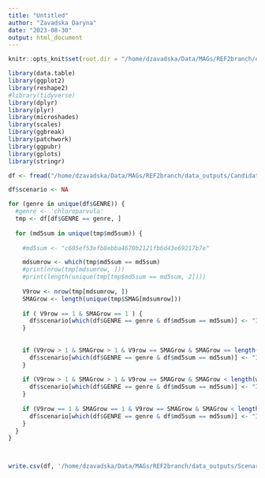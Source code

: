 ```yaml
---
title: "Untitled"
author: "Zavadska Daryna"
date: "2023-08-30"
output: html_document
---
```

```r
knitr::opts_knit$set(root.dir = "/home/dzavadska/Data/MAGs/REF2branch/data_outputs/")
```

```r
library(data.table)
library(ggplot2)
library(reshape2)
#library(tidyverse)
library(dplyr)
library(plyr)
library(microshades)
library(scales)
library(ggbreak) 
library(patchwork)
library(ggpubr)
library(gplots)
library(stringr)
```

```r

df <- fread("/home/dzavadska/Data/MAGs/REF2branch/data_outputs/Candidate_pairs-for_R_script_scatterplot_corrected_Pairs_automated.csv")

```

```r
df$scenario <- NA

for (genre in unique(df$GENRE)) {
  #genre <- 'chloroparvula'
  tmp <- df[df$GENRE == genre, ]
  
  for (md5sum in unique(tmp$md5sum)) {
    
    #md5sum <- "c605ef53efb8ebba4670b2121fb6d43e69217b7e"

    mdsumrow <- which(tmp$md5sum == md5sum)
    #print(nrow(tmp[mdsumrow, ]))
    #print(length(unique(tmp[tmp$md5sum == md5sum, 2])))
    
    V9row <- nrow(tmp[mdsumrow, ])
    SMAGrow <- length(unique(tmp$SMAG[mdsumrow]))
    
    if ( V9row == 1 & SMAGrow == 1 ) {
      df$scenario[which(df$GENRE == genre & df$md5sum == md5sum)] <- "IV"
    }
    
    
    if (V9row > 1 & SMAGrow > 1 & V9row == SMAGrow & SMAGrow == length(which((tmp$SMAG %in% unique(tmp$SMAG[mdsumrow]))==TRUE)) ) {
      df$scenario[which(df$GENRE == genre & df$md5sum == md5sum)] <- "I"
    }
  
    if (V9row > 1 & SMAGrow > 1 & V9row == SMAGrow & SMAGrow < length(which((tmp$SMAG %in% unique(tmp$SMAG[mdsumrow]))==TRUE)) ) {
      df$scenario[which(df$GENRE == genre & df$md5sum == md5sum)] <- "II"
    }
    
    if (V9row == 1 & SMAGrow == 1 & V9row == SMAGrow & SMAGrow < length(which((tmp$SMAG %in% unique(tmp$SMAG[mdsumrow]))==TRUE)) ) {
      df$scenario[which(df$GENRE == genre & df$md5sum == md5sum)] <- "III"
    }
  }
}



write.csv(df, '/home/dzavadska/Data/MAGs/REF2branch/data_outputs/Scenarios_auto_assigned_candidate_pairs.csv')

```






































